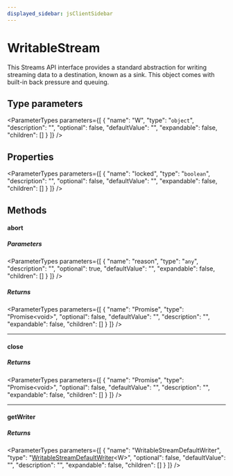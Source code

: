 ```yaml
---
displayed_sidebar: jsClientSidebar
---
```



# WritableStream

This Streams API interface provides a standard abstraction for writing
streaming data to a destination, known as a sink. This object comes with
built-in back pressure and queuing.

## Type parameters

<ParameterTypes parameters={[
  {
    "name": "W",
    "type": "`object`",
    "description": "",
    "optional": false,
    "defaultValue": "",
    "expandable": false,
    "children": []
  }
]} />

## Properties

<ParameterTypes parameters={[
  {
    "name": "locked",
    "type": "`boolean`",
    "description": "",
    "optional": false,
    "defaultValue": "",
    "expandable": false,
    "children": []
  }
]} />

## Methods

#### abort

##### Parameters

<ParameterTypes parameters={[
  {
    "name": "reason",
    "type": "`any`",
    "description": "",
    "optional": true,
    "defaultValue": "",
    "expandable": false,
    "children": []
  }
]} />

##### Returns

<ParameterTypes parameters={[
  {
    "name": "Promise",
    "type": "Promise&#60;void&#62;",
    "optional": false,
    "defaultValue": "",
    "description": "",
    "expandable": false,
    "children": []
  }
]} />

___

#### close

##### Returns

<ParameterTypes parameters={[
  {
    "name": "Promise",
    "type": "Promise&#60;void&#62;",
    "optional": false,
    "defaultValue": "",
    "description": "",
    "expandable": false,
    "children": []
  }
]} />

___

#### getWriter

##### Returns

<ParameterTypes parameters={[
  {
    "name": "WritableStreamDefaultWriter",
    "type": "[WritableStreamDefaultWriter](../../modules/internal.mdx#writablestreamdefaultwriter-1)&#60;W&#62;",
    "optional": false,
    "defaultValue": "",
    "description": "",
    "expandable": false,
    "children": []
  }
]} />
